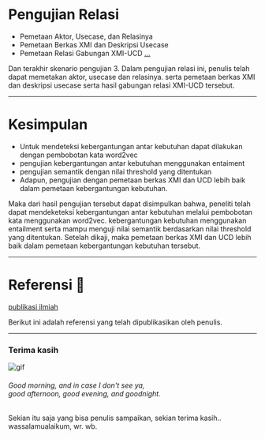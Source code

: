 
# Pengujian Relasi
- Pemetaan Aktor, Usecase, dan Relasinya
- Pemetaan Berkas XMI dan Deskripsi Usecase
- Pemetaan Relasi Gabungan XMI-UCD [...](https://docs.google.com/presentation/d/1Kg4DxQiV2NNXTzUH_kgJb3Ev2fkzqCArpXJnJrtt2tE/edit?usp=sharing)

<Notes>
Dan terakhir skenario pengujian 3. Dalam pengujian relasi ini, penulis telah dapat memetakan aktor, usecase dan relasinya.
serta pemetaan berkas XMI dan deskripsi usecase serta hasil gabungan relasi XMI-UCD tersebut.
</Notes>

---

# Kesimpulan
<ul>
  <Appear>
    <li>Untuk mendeteksi kebergantungan antar kebutuhan dapat dilakukan dengan pembobotan kata word2vec</li>
    <li>pengujian kebergantungan antar kebutuhan menggunakan entaiment</li>
    <li>pengujian semantik dengan nilai threshold yang ditentukan</li>
    <li>Adapun, pengujian dengan pemetaan berkas XMI dan UCD lebih baik dalam pemetaan kebergantungan kebutuhan.</li>
  </Appear>
</ul>

<Notes>
Maka dari hasil pengujian tersebut dapat disimpulkan bahwa, peneliti telah dapat mendeketeksi 
kebergantungan antar kebutuhan melalui pembobotan kata menggunakan word2vec. kebergantungan kebutuhan menggunakan entailment
serta mampu menguji nilai semantik berdasarkan nilai threshold yang ditentukan.
Setelah dikaji, maka pemetaan berkas XMI dan UCD lebih baik dalam pemetaan kebergantungan kebutuhan tersebut. 
</Notes>


---

# Referensi 🔖

[publikasi ilmiah](https://ieeexplore.ieee.org/document/9315489)

<Notes>
Berikut ini adalah referensi yang telah dipublikasikan oleh penulis. 
</Notes>


---
### Terima kasih

![gif](https://media.giphy.com/media/VGHtpsS3UJNRK/giphy.gif)
###### Good morning, and in case I don't see ya, <br /> good afternoon, good evening, and goodnight.
<Notes>
Sekian itu saja yang bisa penulis sampaikan, sekian terima kasih..
wassalamualaikum, wr. wb. 
</Notes>

